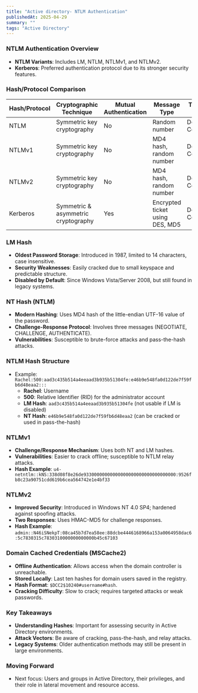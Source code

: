 ```yaml
---
title: "Active directory- NTLM Authentication"
publishedAt: 2025-04-29
summary: ""
tags: "Active Directory"
---
```


### NTLM Authentication Overview
- **NTLM Variants**: Includes LM, NTLM, NTLMv1, and NTLMv2.
- **Kerberos**: Preferred authentication protocol due to its stronger security features.

### Hash/Protocol Comparison
| Hash/Protocol | Cryptographic Technique | Mutual Authentication | Message Type | Trusted Third Party |
|---------------|-------------------------|-----------------------|--------------|---------------------|
| NTLM          | Symmetric key cryptography | No                    | Random number | Domain Controller    |
| NTLMv1       | Symmetric key cryptography | No                    | MD4 hash, random number | Domain Controller    |
| NTLMv2       | Symmetric key cryptography | No                    | MD4 hash, random number | Domain Controller    |
| Kerberos      | Symmetric & asymmetric cryptography | Yes                | Encrypted ticket using DES, MD5 | Domain Controller/KDC |

### LM Hash
- **Oldest Password Storage**: Introduced in 1987, limited to 14 characters, case insensitive.
- **Security Weaknesses**: Easily cracked due to small keyspace and predictable structure.
- **Disabled by Default**: Since Windows Vista/Server 2008, but still found in legacy systems.

### NT Hash (NTLM)
- **Modern Hashing**: Uses MD4 hash of the little-endian UTF-16 value of the password.
- **Challenge-Response Protocol**: Involves three messages (NEGOTIATE, CHALLENGE, AUTHENTICATE).
- **Vulnerabilities**: Susceptible to brute-force attacks and pass-the-hash attacks.

### NTLM Hash Structure
- Example: `Rachel:500:aad3c435b514a4eeaad3b935b51304fe:e46b9e548fa0d122de7f59fb6d48eaa2:::`
  - **Rachel**: Username
  - **500**: Relative Identifier (RID) for the administrator account
  - **LM Hash**: `aad3c435b514a4eeaad3b935b51304fe` (not usable if LM is disabled)
  - **NT Hash**: `e46b9e548fa0d122de7f59fb6d48eaa2` (can be cracked or used in pass-the-hash)

### NTLMv1
- **Challenge/Response Mechanism**: Uses both NT and LM hashes.
- **Vulnerabilities**: Easier to crack offline; susceptible to NTLM relay attacks.
- **Hash Example**: `u4-netntlm::kNS:338d08f8e26de93300000000000000000000000000000000:9526fb8c23a90751cdd619b6cea564742e1e4bf33`

### NTLMv2
- **Improved Security**: Introduced in Windows NT 4.0 SP4; hardened against spoofing attacks.
- **Two Responses**: Uses HMAC-MD5 for challenge responses.
- **Hash Example**: `admin::N46iSNekpT:08ca45b7d7ea58ee:88dcbe4446168966a153a0064958dac6:5c7830315c7830310000000000000b45c67103`

### Domain Cached Credentials (MSCache2)
- **Offline Authentication**: Allows access when the domain controller is unreachable.
- **Stored Locally**: Last ten hashes for domain users saved in the registry.
- **Hash Format**: `$DCC2$10240#username#hash`.
- **Cracking Difficulty**: Slow to crack; requires targeted attacks or weak passwords.

### Key Takeaways
- **Understanding Hashes**: Important for assessing security in Active Directory environments.
- **Attack Vectors**: Be aware of cracking, pass-the-hash, and relay attacks.
- **Legacy Systems**: Older authentication methods may still be present in large environments.

### Moving Forward
- Next focus: Users and groups in Active Directory, their privileges, and their role in lateral movement and resource access.

